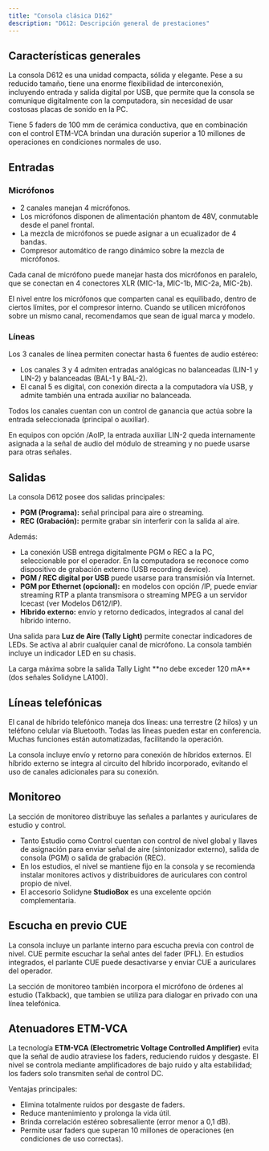 ```yaml
---
title: "Consola clásica D162"
description: "D612: Descripción general de prestaciones"
---
```


## Características generales

La consola D612 es una unidad compacta, sólida y elegante. Pese a su reducido tamaño, tiene una enorme flexibilidad de interconexión, incluyendo entrada y salida digital por USB, que permite que la consola se comunique digitalmente con la computadora, sin necesidad de usar costosas placas de sonido en la PC.

Tiene 5 faders de 100 mm de cerámica conductiva, que en combinación con el control ETM-VCA brindan una duración superior a 10 millones de operaciones en condiciones normales de uso.

## Entradas

### Micrófonos

- 2 canales manejan 4 micrófonos.
- Los micrófonos disponen de alimentación phantom de 48V, conmutable desde el panel frontal.
- La mezcla de micrófonos se puede asignar a un ecualizador de 4 bandas.
- Compresor automático de rango dinámico sobre la mezcla de micrófonos.

Cada canal de micrófono puede manejar hasta dos micrófonos en paralelo, que se conectan en 4 conectores XLR (MIC-1a, MIC-1b, MIC-2a, MIC-2b).

El nivel entre los micrófonos que comparten canal es equilibado, dentro de ciertos límites, por el compresor interno. Cuando se utilicen micrófonos sobre un mismo canal, recomendamos que sean de igual marca y modelo.

### Líneas

Los 3 canales de línea permiten conectar hasta 6 fuentes de audio estéreo:

- Los canales 3 y 4 admiten entradas analógicas no balanceadas (LIN-1 y LIN-2) y balanceadas (BAL-1 y BAL-2).
- El canal 5 es digital, con conexión directa a la computadora vía USB, y admite también una entrada auxiliar no balanceada.

Todos los canales cuentan con un control de ganancia que actúa sobre la entrada seleccionada (principal o auxiliar).

<Note>
  En equipos con opción /AoIP, la entrada auxiliar LIN-2 queda internamente asignada a la señal de audio del módulo de streaming y no puede usarse para otras señales.
</Note>

## Salidas

La consola D612 posee dos salidas principales:

- **PGM (Programa):** señal principal para aire o streaming.
- **REC (Grabación):** permite grabar sin interferir con la salida al aire.

Además:

- La conexión USB entrega digitalmente PGM o REC a la PC, seleccionable por el operador. En la computadora se reconoce como dispositivo de grabación externo (USB recording device).
- **PGM / REC digital por USB** puede usarse para transmisión vía Internet.
- **PGM por Ethernet (opcional):** en modelos con opción /IP, puede enviar streaming RTP a planta transmisora o streaming MPEG a un servidor Icecast (ver Modelos D612/IP).
- **Híbrido externo:** envío y retorno dedicados, integrados al canal del híbrido interno.

Una salida para **Luz de Aire (Tally Light)** permite conectar indicadores de LEDs. Se activa al abrir cualquier canal de micrófono. La consola también incluye un indicador LED en su chasis.

<Warning>
  La carga máxima sobre la salida Tally Light **no debe exceder 120 mA** (dos señales Solidyne LA100).
</Warning>

## Líneas telefónicas

El canal de híbrido telefónico maneja dos líneas: una terrestre (2 hilos) y un teléfono celular vía Bluetooth. Todas las líneas pueden estar en conferencia. Muchas funciones están automatizadas, facilitando la operación.

La consola incluye envío y retorno para conexión de híbridos externos. El híbrido externo se integra al circuito del híbrido incorporado, evitando el uso de canales adicionales para su conexión.

## Monitoreo

La sección de monitoreo distribuye las señales a parlantes y auriculares de estudio y control.

- Tanto Estudio como Control cuentan con control de nivel global y llaves de asignación para enviar señal de aire (sintonizador externo), salida de consola (PGM) o salida de grabación (REC).
- En los estudios, el nivel se mantiene fijo en la consola y se recomienda instalar monitores activos y distribuidores de auriculares con control propio de nivel.
- El accesorio Solidyne **StudioBox** es una excelente opción complementaria.

## Escucha en previo CUE

La consola incluye un parlante interno para escucha previa con control de nivel. CUE permite escuchar la señal antes del fader (PFL). En estudios integrados, el parlante CUE puede desactivarse y enviar CUE a auriculares del operador.

La sección de monitoreo también incorpora el micrófono de órdenes al estudio (Talkback), que tambien se utiliza para dialogar en privado con una línea telefónica.

## Atenuadores ETM-VCA

La tecnología **ETM-VCA (Electrometric Voltage Controlled Amplifier)** evita que la señal de audio atraviese los faders, reduciendo ruidos y desgaste. El nivel se controla mediante amplificadores de bajo ruido y alta estabilidad; los faders solo transmiten señal de control DC.

Ventajas principales:

- Elimina totalmente ruidos por desgaste de faders.
- Reduce mantenimiento y prolonga la vida útil.
- Brinda correlación estéreo sobresaliente (error menor a 0,1 dB).
- Permite usar faders que superan 10 millones de operaciones (en condiciones de uso correctas).